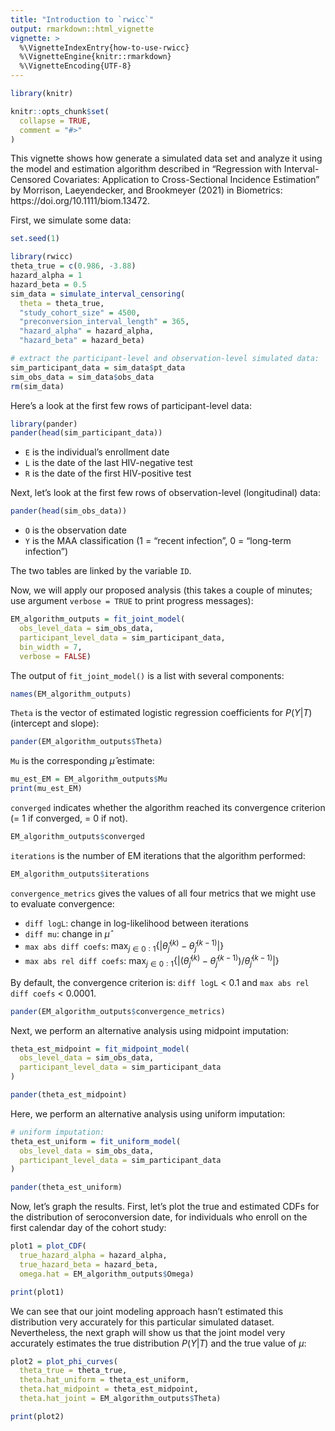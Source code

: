 ```yaml
---
title: "Introduction to `rwicc`"
output: rmarkdown::html_vignette
vignette: >
  %\VignetteIndexEntry{how-to-use-rwicc}
  %\VignetteEngine{knitr::rmarkdown}
  %\VignetteEncoding{UTF-8}
---
```



```r

library(knitr)

knitr::opts_chunk$set(
  collapse = TRUE,
  comment = "#>"
)
```

This vignette shows how generate a simulated data set and analyze it using the model and estimation algorithm
described in "Regression with Interval-Censored Covariates: Application to Cross-Sectional Incidence
Estimation" by Morrison, Laeyendecker, and Brookmeyer (2021) in Biometrics: https://doi.org/10.1111/biom.13472.

First, we simulate some data:

```r

set.seed(1)

library(rwicc)
theta_true = c(0.986, -3.88)
hazard_alpha = 1
hazard_beta = 0.5
sim_data = simulate_interval_censoring(
  theta = theta_true,
  "study_cohort_size" = 4500,
  "preconversion_interval_length" = 365,
  "hazard_alpha" = hazard_alpha,
  "hazard_beta" = hazard_beta)

# extract the participant-level and observation-level simulated data:
sim_participant_data = sim_data$pt_data
sim_obs_data = sim_data$obs_data
rm(sim_data)

```

Here's a look at the first few rows of participant-level data:

```r
library(pander)
pander(head(sim_participant_data))
```

* `E` is the individual's enrollment date
* `L` is the date of the last HIV-negative test
* `R` is the date of the first HIV-positive test

Next, let's look at the first few rows of observation-level (longitudinal) data:

```r
pander(head(sim_obs_data))
```

* `O` is the observation date
* `Y` is the MAA classification (1 = "recent infection", 0 = "long-term infection")

The two tables are linked by the variable `ID`.

Now, we will apply our proposed analysis (this takes a couple of minutes; use argument `verbose = TRUE` to print progress messages):

```r
EM_algorithm_outputs = fit_joint_model(
  obs_level_data = sim_obs_data,
  participant_level_data = sim_participant_data,
  bin_width = 7,
  verbose = FALSE)

```

The output of `fit_joint_model()` is a list with several components:

```r
names(EM_algorithm_outputs)
```

`Theta` is the vector of estimated logistic regression coefficients for $P(Y|T)$ (intercept and slope):
```r

pander(EM_algorithm_outputs$Theta)
```

`Mu` is the corresponding $\hat{\mu}$ estimate:

```r
mu_est_EM = EM_algorithm_outputs$Mu
print(mu_est_EM)
```

`converged` indicates whether the algorithm reached its convergence criterion (= 1 if converged, = 0 if not).

```r
EM_algorithm_outputs$converged
```

`iterations` is the number of EM iterations that the algorithm performed:
```r
EM_algorithm_outputs$iterations
```

`convergence_metrics` gives the values of all four metrics that we might use to evaluate convergence:

* `diff logL`: change in log-likelihood between iterations
* `diff mu`: change in $\hat{\mu}$
* `max abs diff coefs`: $\max_{j\in 0:1} \{|\hat{\theta}_j^{(k)} - \hat{\theta}_j^{(k-1)}|\}$
* `max abs rel diff coefs`: $\max_{j\in 0:1} \{|(\hat{\theta}_j^{(k)} - \hat{\theta}_j^{(k-1)})/\hat{\theta}_j^{(k-1)}|\}$

By default, the convergence criterion is: `diff logL` < 0.1 and `max abs rel diff coefs` < 0.0001.

```r
pander(EM_algorithm_outputs$convergence_metrics)
```

Next, we perform an alternative analysis using midpoint imputation:

```r

theta_est_midpoint = fit_midpoint_model(
  obs_level_data = sim_obs_data,
  participant_level_data = sim_participant_data
)

pander(theta_est_midpoint)
```

Here, we perform an alternative analysis using uniform imputation:
```r
# uniform imputation:
theta_est_uniform = fit_uniform_model(
  obs_level_data = sim_obs_data,
  participant_level_data = sim_participant_data
)

pander(theta_est_uniform)
```

Now, let's graph the results. First, let's plot the true and estimated CDFs for the distribution of seroconversion date,
for individuals who enroll on the first calendar day of the cohort study:


```r

plot1 = plot_CDF(
  true_hazard_alpha = hazard_alpha,
  true_hazard_beta = hazard_beta,
  omega.hat = EM_algorithm_outputs$Omega)

print(plot1)

```

We can see that our joint modeling approach hasn't estimated this distribution very accurately for this particular simulated dataset.
Nevertheless, the next graph will show us that the joint model very accurately estimates the true distribution $P(Y|T)$
and the true value of $\mu$:

```r

plot2 = plot_phi_curves(
  theta_true = theta_true,
  theta.hat_uniform = theta_est_uniform,
  theta.hat_midpoint = theta_est_midpoint,
  theta.hat_joint = EM_algorithm_outputs$Theta)

print(plot2)
```

